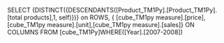 SELECT {DISTINCT({DESCENDANTS([Product_TM1Py].[Product_TM1Py].[total products],1, self)})} on ROWS, { [cube_TM1py measure].[price],[cube_TM1py measure].[unit],[cube_TM1py measure].[sales]} ON COLUMNS FROM [cube_TM1Py]WHERE([Year].[2007-2008])